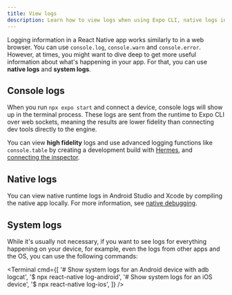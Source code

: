 ```yaml
---
title: View logs
description: Learn how to view logs when using Expo CLI, native logs in Android Studio and Xcode, and system logs.
---
```



Logging information in a React Native app works similarly to in a web browser. You can use `console.log`, `console.warn` and `console.error`. However, at times, you might want to dive deep to get more useful information about what's happening in your app. For that, you can use **native logs** and **system logs**.

## Console logs

When you run `npx expo start` and connect a device, console logs will show up in the terminal process. These logs are sent from the runtime to Expo CLI over web sockets, meaning the results are lower fidelity than connecting dev tools directly to the engine.

You can view **high fidelity** logs and use advanced logging functions like `console.table` by creating a development build with [Hermes](/guides/using-hermes), and [connecting the inspector](/guides/using-hermes#javascript-inspector-for-hermes).

## Native logs

You can view native runtime logs in Android Studio and Xcode by compiling the native app locally. For more information, see [native debugging](/debugging/runtime-issues/#native-debugging).

## System logs

While it's usually not necessary, if you want to see logs for everything happening on your device, for example, even the logs from other apps and the OS, you can use the following commands:

<Terminal
  cmd={[
    '# Show system logs for an Android device with adb logcat',
    '$ npx react-native log-android',
    '# Show system logs for an iOS device',
    '$ npx react-native log-ios',
  ]}
/>

